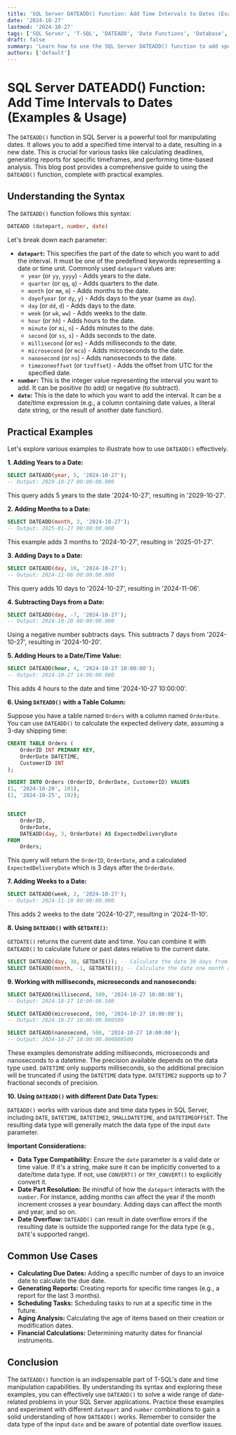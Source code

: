 ```yaml
---
title: 'SQL Server DATEADD() Function: Add Time Intervals to Dates (Examples & Usage)'
date: '2024-10-27'
lastmod: '2024-10-27'
tags: ['SQL Server', 'T-SQL', 'DATEADD', 'Date Functions', 'Database', 'Programming', 'SQL Tutorial', 'Datetime Manipulation']
draft: false
summary: 'Learn how to use the SQL Server DATEADD() function to add specified time intervals to date values. This comprehensive guide includes practical examples and covers various date parts like year, month, day, hour, minute, and second.'
authors: ['default']
---
```


# SQL Server DATEADD() Function: Add Time Intervals to Dates (Examples & Usage)

The `DATEADD()` function in SQL Server is a powerful tool for manipulating dates. It allows you to add a specified time interval to a date, resulting in a new date. This is crucial for various tasks like calculating deadlines, generating reports for specific timeframes, and performing time-based analysis.  This blog post provides a comprehensive guide to using the `DATEADD()` function, complete with practical examples.

## Understanding the Syntax

The `DATEADD()` function follows this syntax:

```sql
DATEADD (datepart, number, date)
```

Let's break down each parameter:

*   **`datepart`:** This specifies the part of the date to which you want to add the interval.  It must be one of the predefined keywords representing a date or time unit.  Commonly used `datepart` values are:
    *   `year` (or `yy`, `yyyy`) - Adds years to the date.
    *   `quarter` (or `qq`, `q`) - Adds quarters to the date.
    *   `month` (or `mm`, `m`) - Adds months to the date.
    *   `dayofyear` (or `dy`, `y`) - Adds days to the year (same as `day`).
    *   `day` (or `dd`, `d`) - Adds days to the date.
    *   `week` (or `wk`, `ww`) - Adds weeks to the date.
    *   `hour` (or `hh`) - Adds hours to the date.
    *   `minute` (or `mi`, `n`) - Adds minutes to the date.
    *   `second` (or `ss`, `s`) - Adds seconds to the date.
    *   `millisecond` (or `ms`) - Adds milliseconds to the date.
    *   `microsecond` (or `mcs`) - Adds microseconds to the date.
    *   `nanosecond` (or `ns`) - Adds nanoseconds to the date.
    *   `timezoneoffset` (or `tzoffset`) - Adds the offset from UTC for the specified date.
*   **`number`:** This is the integer value representing the interval you want to add. It can be positive (to add) or negative (to subtract).
*   **`date`:** This is the date to which you want to add the interval. It can be a date/time expression (e.g., a column containing date values, a literal date string, or the result of another date function).

## Practical Examples

Let's explore various examples to illustrate how to use `DATEADD()` effectively.

**1. Adding Years to a Date:**

```sql
SELECT DATEADD(year, 5, '2024-10-27');
-- Output: 2029-10-27 00:00:00.000
```

This query adds 5 years to the date '2024-10-27', resulting in '2029-10-27'.

**2. Adding Months to a Date:**

```sql
SELECT DATEADD(month, 3, '2024-10-27');
-- Output: 2025-01-27 00:00:00.000
```

This example adds 3 months to '2024-10-27', resulting in '2025-01-27'.

**3. Adding Days to a Date:**

```sql
SELECT DATEADD(day, 10, '2024-10-27');
-- Output: 2024-11-06 00:00:00.000
```

This query adds 10 days to '2024-10-27', resulting in '2024-11-06'.

**4. Subtracting Days from a Date:**

```sql
SELECT DATEADD(day, -7, '2024-10-27');
-- Output: 2024-10-20 00:00:00.000
```

Using a negative number subtracts days.  This subtracts 7 days from '2024-10-27', resulting in '2024-10-20'.

**5. Adding Hours to a Date/Time Value:**

```sql
SELECT DATEADD(hour, 4, '2024-10-27 10:00:00');
-- Output: 2024-10-27 14:00:00.000
```

This adds 4 hours to the date and time '2024-10-27 10:00:00'.

**6. Using `DATEADD()` with a Table Column:**

Suppose you have a table named `Orders` with a column named `OrderDate`.  You can use `DATEADD()` to calculate the expected delivery date, assuming a 3-day shipping time:

```sql
CREATE TABLE Orders (
    OrderID INT PRIMARY KEY,
    OrderDate DATETIME,
    CustomerID INT
);

INSERT INTO Orders (OrderID, OrderDate, CustomerID) VALUES
(1, '2024-10-20', 101),
(2, '2024-10-25', 102);


SELECT
    OrderID,
    OrderDate,
    DATEADD(day, 3, OrderDate) AS ExpectedDeliveryDate
FROM
    Orders;
```

This query will return the `OrderID`, `OrderDate`, and a calculated `ExpectedDeliveryDate` which is 3 days after the `OrderDate`.

**7. Adding Weeks to a Date:**

```sql
SELECT DATEADD(week, 2, '2024-10-27');
-- Output: 2024-11-10 00:00:00.000
```

This adds 2 weeks to the date '2024-10-27', resulting in '2024-11-10'.

**8. Using `DATEADD()` with `GETDATE()`:**

`GETDATE()` returns the current date and time.  You can combine it with `DATEADD()` to calculate future or past dates relative to the current date.

```sql
SELECT DATEADD(day, 30, GETDATE()); -- Calculate the date 30 days from now.
SELECT DATEADD(month, -1, GETDATE()); -- Calculate the date one month ago.
```

**9.  Working with milliseconds, microseconds and nanoseconds:**

```sql
SELECT DATEADD(millisecond, 500, '2024-10-27 10:00:00');
-- Output: 2024-10-27 10:00:00.500

SELECT DATEADD(microsecond, 500, '2024-10-27 10:00:00');
-- Output: 2024-10-27 10:00:00.000500

SELECT DATEADD(nanosecond, 500, '2024-10-27 10:00:00');
-- Output: 2024-10-27 10:00:00.000000500
```

These examples demonstrate adding milliseconds, microseconds and nanoseconds to a datetime.  The precision available depends on the data type used. `DATETIME` only supports milliseconds, so the additional precision will be truncated if using the `DATETIME` data type. `DATETIME2` supports up to 7 fractional seconds of precision.

**10.  Using `DATEADD()` with different Date Data Types:**

`DATEADD()` works with various date and time data types in SQL Server, including `DATE`, `DATETIME`, `DATETIME2`, `SMALLDATETIME`, and `DATETIMEOFFSET`. The resulting data type will generally match the data type of the input `date` parameter.

**Important Considerations:**

*   **Data Type Compatibility:**  Ensure the `date` parameter is a valid date or time value.  If it's a string, make sure it can be implicitly converted to a date/time data type. If not, use `CONVERT()` or `TRY_CONVERT()` to explicitly convert it.
*   **Date Part Resolution:** Be mindful of how the `datepart` interacts with the `number`.  For instance, adding months can affect the year if the month increment crosses a year boundary.  Adding days can affect the month and year, and so on.
*   **Date Overflow:**  `DATEADD()` can result in date overflow errors if the resulting date is outside the supported range for the data type (e.g., `DATE`'s supported range).

## Common Use Cases

*   **Calculating Due Dates:**  Adding a specific number of days to an invoice date to calculate the due date.
*   **Generating Reports:**  Creating reports for specific time ranges (e.g., a report for the last 3 months).
*   **Scheduling Tasks:**  Scheduling tasks to run at a specific time in the future.
*   **Aging Analysis:**  Calculating the age of items based on their creation or modification dates.
*   **Financial Calculations:**  Determining maturity dates for financial instruments.

## Conclusion

The `DATEADD()` function is an indispensable part of T-SQL's date and time manipulation capabilities. By understanding its syntax and exploring these examples, you can effectively use `DATEADD()` to solve a wide range of date-related problems in your SQL Server applications.  Practice these examples and experiment with different `datepart` and `number` combinations to gain a solid understanding of how `DATEADD()` works. Remember to consider the data type of the input `date` and be aware of potential date overflow issues.